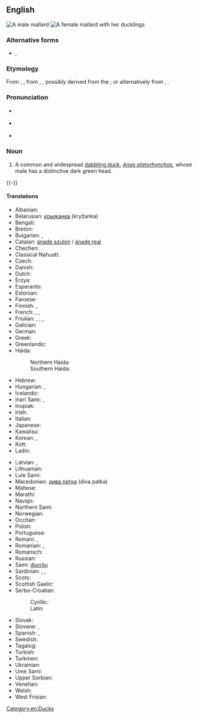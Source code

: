 ==English==
{{wikipedia}}
[[File:Mallard Branford CT.jpg|thumb|A male mallard]]
[[File:A duck and ducklings by a lake.jpg|thumb|A female mallard with her [[duckling]]s]]

===Alternative forms===
* {{l|en|maudelard}}, {{l|en|mawdelard}}

===Etymology===
From {{etyl|enm|en}} {{m|enm|malarde}}, {{m|enm|mawdelare}}, from {{etyl|fro|en}} {{m|fro|malart}}, {{m|fro|mallart||wild duck}}, possibly derived from the {{etyl|goh|en}} {{m|goh|Madelhart|pos=proper name}} {{gloss|whence the English forms {{m|en|maudelard}}, {{m|en|mawdelard}}}}; or alternatively from {{m|fro|male}}, {{m|fro|malle||male}} {{suffix||ard|lang=en}}.

===Pronunciation===
* {{a|UK}} {{IPA|/ˈmæl.ɑː(ɹ)d/|lang=en}}
* {{a|US}} {{IPA|/ˈmælɚd/|lang=en}}
* {{audio|En-us-mallard.ogg|audio (US)|lang=en}}

===Noun===
{{en-noun}}

# A common and widespread [[dabbling duck]], ''[[Anas platyrhynchos]]'', whose male has a distinctive dark green head.

{{-}}

====Translations====
{{trans-top|a common and widespread dabbling duck, Anas platyrhynchos}}
* Albanian: {{t|sq|rosa e vëndit}}
* Belarusian: [[крыжанка]] (kryžanka)
* Bengali: {{t|bn|নীলশির|sc=Beng}}
* Breton: {{t|br|houad-korz}}
* Bulgarian: {{t|bg|дива патица|tr=diva patica}}, {{t|bg|зеленоглавка|tr=zelenoglavka}}
* Catalan: [[ánade azulón]] / [[ánade real]]
* Chechen: {{t|ce|акха бад}}
* Classical Nahuatl: {{t|nci|zōlcanauhtli}}
* Czech: {{t+|cs|kachna divoká}}
* Danish: {{t+|da|gråand}}
* Dutch: {{t|nl|wilde eend|f}}
* Erzya: {{t|myv|матярка}}
* Esperanto: {{t|eo|platbeka anaso}}
* Estonian: {{t|et|sinikael part}}
* Faroese: {{t|fo|villdunna}}
* Finnish: {{t+|fi|sinisorsa}}, {{t+|fi|heinäsorsa}}
* French: {{t+|fr|colvert|m}}, {{t+|fr|canard colvert|m}}, {{t+|fr|canard sauvage|m}}
* Friulian: {{t|fur|masurin}}, {{t|fur|mazar}}, {{t|fur|mazorin}}, {{t|fur|raze grande}}
* Galician: {{t|gl|pato real}}
* German: {{t+|de|Stockente|f}}
* Greek: {{t+|el|αγριόπαπια|f}}
* Greenlandic: {{t|kl|qeerlutooq}}
* Haida:
*: Northern Haida: {{t|hdn|x̱aa}}
*: Southern Haida: {{t|hax|x̱aax̱a}}
* Hebrew: {{t|he|ברכיה|f|tr=brekhiyá}}
* Hungarian: {{t+|hu|tőkés réce}}, {{t+|hu|vadkacsa}}
* Icelandic: {{t+|is|stokkönd}}
* Inari Sami: {{t|smn|tuáršu}}, {{t|smn|stuorrâ vuonjâč}}
* Inupiak: {{t|ik|ukhiukhiuq}}
* Irish: {{t+|ga|lacha}}
* Italian: {{t|it|anatra selvatica|f}}
* Japanese: {{t|ja|真鴨|tr=magamo|sc=Jpan}}
* Kawaiisu: {{t|xaw|kurasɨni}}
* Korean: {{t|ko|물오리|tr=murOri}}, {{t|ko|청둥오리|tr=cheongdungOri}}
* Kott: {{t|zko|agaŋa}}
* Ladin: {{t|lld|anera salvaria}}
{{trans-mid}}
* Latvian: {{t|lv|meža pīle}}, {{t|lv|mercene}}
* Lithuanian: {{t|lt|didżioji antis}}
* Lule Sami: {{t|smj|stuorvuojatjis}}
* Macedonian: [[дива патка]] (diva patka)
* Maltese: {{t|mt|kuluvert}}
* Marathi: {{t|mr|चतुरंग बदक|sc=Deva}}
* Navajo: {{t|nv|naalʼeełí bitsiiʼ dootłʼizhí}}
* Northern Sami: {{t|se|duoršu}}
* Norwegian: {{t|no|stokkand}}
* Occitan: {{t|oc|ànec coll-verd}}
* Polish: {{t+|pl|kaczka krzyżówka}}
* Portuguese: {{t|pt|pato-real|m}}
* Romani: {{t|rom|divlio-ratsoy|m}}, {{t|rom|divlio-ratsa|f}}
* Romanian: {{t+|ro|rață sălbatică|f}}, {{t|ro|rață mare|f}}
* Romansch: {{t|rm|anda selvadia|f}}
* Russian: {{t|ru|обыкнове́нная кря́ква|f}}
* Sami: [[duoršu]]
* Sardinian: {{t|sc|anadi conca birdi}}, {{t|sc|conchirde}}, {{t|sc|testirde}}
* Scots: {{t|sco|muir-deuk}}
* Scottish Gaelic: {{t|gd|lach|f}}
* Serbo-Croatian:
*: Cyrillic: {{t|sh|патка глувара}}
*: Latin: {{t+|sh|divlja patka}}
* Slovak: {{t|sk|kačica divá}}
* Slovene: {{t|sl|mlakarica}}, {{t|sl|divja raca}}
* Spanish: {{t+|es|pato real|m}}, {{t|es|ánade real|m|f}}
* Swedish: {{t+|sv|gräsand|c}}
* Tagalog: {{t|tl|papaw}}
* Turkish: {{t+|tr|yeşilbaş}}
* Turkmen: {{t|tk|ýaşylbaş}}
* Ukrainian: {{t+|uk|крижень|tr=križen’}}
* Ume Sami: {{t|sju|lággiehtse}}
* Upper Sorbian: {{t|hsb|dźiwja kačka}}
* Venetian: {{t|vec|masorin}}
* Welsh: {{t|cy|hwyaden wyllt}}
* West Frisian: {{t|fy|wylde ein}}
{{trans-bottom}}

[[Category:en:Ducks]]